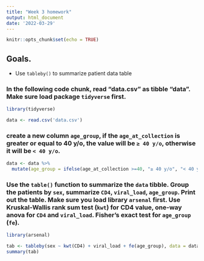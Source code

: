 ```yaml
---
title: "Week 3 homework"
output: html_document
date: '2022-03-29'
---
```


```r
knitr::opts_chunk$set(echo = TRUE)
```

## Goals. 
- Use `tableby()` to summarize patient data table


### In the following code chunk, read "data.csv" as tibble "data". Make sure load package `tidyverse` first. 
```r
library(tidyverse)
```

```r
data <- read.csv('data.csv')
```
### create a new column `age_group`, if the `age_at_collection` is greater or equal to 40 y/o, the value will be `≥ 40 y/o`, otherwise it will be `< 40 y/o`.

```r
data <- data %>%
  mutate(age_group = ifelse(age_at_collection >=40, "≥ 40 y/o", "< 40 y/o"))
```

### Use the `table()` function to summarize the `data` tibble. Group the patients by `sex`, summarize `CD4`, `viral_load`, `age_group`. Print out the table. Make sure you load library `arsenal` first. Use Kruskal-Wallis rank sum test (`kwt`) for CD4 value, one-way anova for `CD4` and `viral_load`. Fisher's exact test for `age_group` (`fe`).
```r
library(arsenal)
```

```r
tab <- tableby(sex ~ kwt(CD4) + viral_load + fe(age_group), data = data) 
summary(tab)

```
